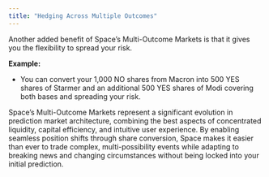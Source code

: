 ```yaml
---
title: "Hedging Across Multiple Outcomes"
---
```

Another added benefit of Space’s Multi-Outcome Markets is that it gives you the flexibility to spread your risk.

**Example:**
- You can convert your 1,000 NO shares from Macron into 500 YES shares of Starmer and an additional 500 YES shares of Modi covering both bases and spreading your risk.

Space’s Multi-Outcome Markets represent a significant evolution in prediction market architecture, combining the best aspects of concentrated liquidity, capital efficiency, and intuitive user experience. By enabling seamless position shifts through share conversion, Space makes it easier than ever to trade complex, multi-possibility events while adapting to breaking news and changing circumstances without being locked into your initial prediction.

